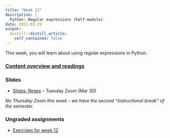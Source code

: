 ```yaml
---
title: "Week 12"
description: |
  Python: Regular expressions (half-module)
date: 2021-03-29
output:
  distill::distill_article:
    self_contained: false
---
```


This week, you will learn about using regular expressions in Python.

### [Content overview and readings](../../w12_readings.html)

### Slides

- [Slides: Regex](../week-12/slides/12-1.html) -- Tuesday Zoom (Mar 30)

:::content-box-info
*No Thursday Zoom this week -- we have the second "instructional break" of the semester.*
:::

### Ungraded assignments

- [Exercises for week 12](../../w12_exercises.html)
